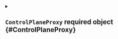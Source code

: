 


<details className="config-field" data-expandable="true">
<summary>

## `ControlPlaneProxy` <span className="config-field-required" data-required="true">required</span> <span className="config-field-type">object</span> <span className="config-field-default"></span> <span className="config-field-enum"></span> {#ControlPlaneProxy}



</summary>




<details className="config-field" data-expandable="false" open>
<summary>

### `bindAddress` <span className="config-field-required" data-required="true">required</span> <span className="config-field-type">string</span> <span className="config-field-default"></span> <span className="config-field-enum"></span> {#ControlPlaneProxy-bindAddress}



</summary>



</details>



<details className="config-field" data-expandable="false" open>
<summary>

### `port` <span className="config-field-required" data-required="true">required</span> <span className="config-field-type">integer</span> <span className="config-field-default"></span> <span className="config-field-enum"></span> {#ControlPlaneProxy-port}



</summary>



</details>



<details className="config-field" data-expandable="false" open>
<summary>

### `extraSANs` <span className="config-field-required" data-required="true">required</span> <span className="config-field-type">string[]</span> <span className="config-field-default"></span> <span className="config-field-enum"></span> {#ControlPlaneProxy-extraSANs}



</summary>



</details>


</details>
